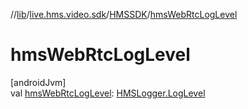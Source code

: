 //[lib](../../../index)/[live.hms.video.sdk](../index)/[HMSSDK](index)/[hmsWebRtcLogLevel](hms-web-rtc-log-level)

# hmsWebRtcLogLevel

[androidJvm]\
val [hmsWebRtcLogLevel](hms-web-rtc-log-level): [HMSLogger.LogLevel](../../live.hms.video.utils/-h-m-s-logger/-log-level/index)
